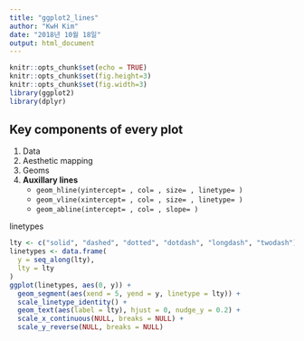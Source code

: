 ```yaml
---
title: "ggplot2_lines"
author: "KwH Kim"
date: "2018년 10월 18일"
output: html_document
---
```


```r
knitr::opts_chunk$set(echo = TRUE)
knitr::opts_chunk$set(fig.height=3)
knitr::opts_chunk$set(fig.width=3)
library(ggplot2)
library(dplyr)
```

## Key components of every plot
1. Data
2. Aesthetic mapping
3. Geoms
4. **Auxillary lines**
    - `geom_hline(yintercept= , col= , size= , linetype= )`
    - `geom_vline(xintercept= , col= , size= , linetype= )`
    - `geom_abline(intercept= , col= , slope= )`
    
linetypes
```r
lty <- c("solid", "dashed", "dotted", "dotdash", "longdash", "twodash")
linetypes <- data.frame(
  y = seq_along(lty),
  lty = lty
) 
ggplot(linetypes, aes(0, y)) + 
  geom_segment(aes(xend = 5, yend = y, linetype = lty)) + 
  scale_linetype_identity() + 
  geom_text(aes(label = lty), hjust = 0, nudge_y = 0.2) +
  scale_x_continuous(NULL, breaks = NULL) + 
  scale_y_reverse(NULL, breaks = NULL)
```
    

